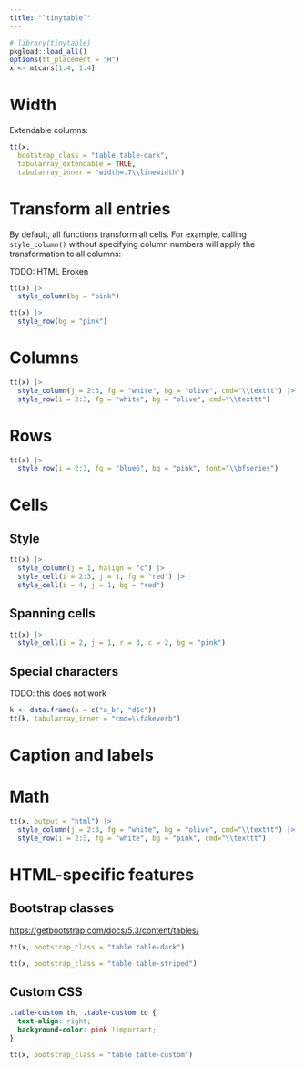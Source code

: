 ```yaml
---
title: "`tinytable`"
---
```


```r
# library(tinytable)
pkgload::load_all()
options(tt_placement = "H")
x <- mtcars[1:4, 1:4]
```

# Width

Extendable columns:

```r
tt(x,
  bootstrap_class = "table table-dark",
  tabularray_extendable = TRUE,
  tabularray_inner = "width=.7\\linewidth")
```

# Transform all entries

By default, all functions transform all cells. For example, calling `style_column()` without specifying column numbers will apply the transformation to all columns:

TODO: HTML Broken

```r
tt(x) |>
  style_column(bg = "pink")
```

```r
tt(x) |>
  style_row(bg = "pink")
```

# Columns

```r
tt(x) |>
  style_column(j = 2:3, fg = "white", bg = "olive", cmd="\\texttt") |>
  style_row(i = 2:3, fg = "white", bg = "olive", cmd="\\texttt")
```

# Rows

```r
tt(x) |>
  style_row(i = 2:3, fg = "blue6", bg = "pink", font="\\bfseries")
```

# Cells

## Style

```r
tt(x) |>
  style_column(j = 1, halign = "c") |>
  style_cell(i = 2:3, j = 1, fg = "red") |>
  style_cell(i = 4, j = 1, bg = "red")
```

## Spanning cells

```r
tt(x) |>
  style_cell(i = 2, j = 1, r = 3, c = 2, bg = "pink")
```

## Special characters

TODO: this does not work

```r
k <- data.frame(a = c("a_b", "d$c"))
tt(k, tabularray_inner = "cmd=\\fakeverb")
```


# Caption and labels

# Math

```r
tt(x, output = "html") |>
  style_column(j = 2:3, fg = "white", bg = "olive", cmd="\\texttt") |>
  style_row(i = 2:3, fg = "white", bg = "pink", cmd="\\texttt")
```

# HTML-specific features

## Bootstrap classes

<https://getbootstrap.com/docs/5.3/content/tables/>

```r
tt(x, bootstrap_class = "table table-dark")
```

```r
tt(x, bootstrap_class = "table table-striped")
```

## Custom CSS

```css
.table-custom th, .table-custom td {
  text-align: right;
  background-color: pink !important;
}
```

```r
tt(x, bootstrap_class = "table table-custom")
```


